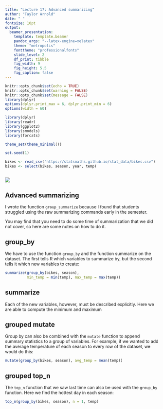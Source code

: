 ```yaml
---
title: "Lecture 17: Advanced summarizing"
author: "Taylor Arnold"
date: " "
fontsize: 10pt
output:
  beamer_presentation:
    template: template.beamer
    pandoc_args: "--latex-engine=xelatex"
    theme: "metropolis"
    fonttheme: "professionalfonts"
    slide_level: 2
    df_print: tibble
    fig_width: 9
    fig_height: 5.5
    fig_caption: false
---
```


```r
knitr::opts_chunk$set(echo = TRUE)
knitr::opts_chunk$set(warning = FALSE)
knitr::opts_chunk$set(message = FALSE)
library(dplyr)
options(dplyr.print_max = 6, dplyr.print_min = 6)
options(width = 60)

library(dplyr)
library(readr)
library(ggplot2)
library(smodels)
library(forcats)

theme_set(theme_minimal())

set.seed(1)

bikes <- read_csv("https://statsmaths.github.io/stat_data/bikes.csv")
bikes <- select(bikes, season, year, temp)
```

##

![](img/data_pipeline_transform.png)

## Advanced summarizing

I wrote the function `group_summarize` because I found that students
struggled using the raw summarizing commands early in the semester.

You may find that you need to do some time of summarization that we did
not cover, so here are some notes on how to do it.

## group_by

We have to use the function `group_by` and the function summarize on the
dataset. The first tells R which variables to summarize by, but the second
tells it which new variables to create:

```r
summarize(group_by(bikes, season),
          min_temp = min(temp), max_temp = max(temp))
```

## summarize

Each of the new variables, however, must be described
explicitly. Here we are able to compute the minimum and maximum

## grouped mutate

Group by can also be combined with the `mutate` function to append summary
statistics to a group of variables. For example, if we wanted to add
the average temperature of each season to every row of the dataset, we
would do this:

```r
mutate(group_by(bikes, season), avg_temp = mean(temp))
```

## grouped top_n

The `top_n` function that we saw last time can also be used with the
`group_by` function. Here we find the hottest day in each season:

```r
top_n(group_by(bikes, season), n = 1, temp)
```



